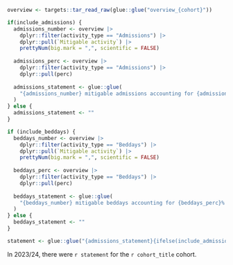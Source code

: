 ```r
overview <- targets::tar_read_raw(glue::glue("overview_{cohort}"))

if(include_admissions) {
  admissions_number <- overview |>
    dplyr::filter(activity_type == "Admissions") |>
    dplyr::pull(`Mitigable activity`) |>
    prettyNum(big.mark = ",", scientific = FALSE)
  
  admissions_perc <- overview |>
    dplyr::filter(activity_type == "Admissions") |>
    dplyr::pull(perc)
  
  admissions_statement <- glue::glue(
    "{admissions_number} mitigable admissions accounting for {admissions_perc}% of {treatment_type_title} admissions"
  )
} else {
  admissions_statement <- ""
}

if (include_beddays) {
  beddays_number <- overview |>
    dplyr::filter(activity_type == "Beddays") |>
    dplyr::pull(`Mitigable activity`) |>
    prettyNum(big.mark = ",", scientific = FALSE)
  
  beddays_perc <- overview |>
    dplyr::filter(activity_type == "Beddays") |>
    dplyr::pull(perc)
  
  beddays_statement <- glue::glue(
    "{beddays_number} mitigable beddays accounting for {beddays_perc}% of {treatment_type_title} beddays"
  )
} else {
  beddays_statement <- ""
}

statement <- glue::glue("{admissions_statement}{ifelse(include_admissions_and_beddays, ' and ', '')}{beddays_statement}")
```

In 2023/24, there were `r statement` for the `r cohort_title` cohort.


